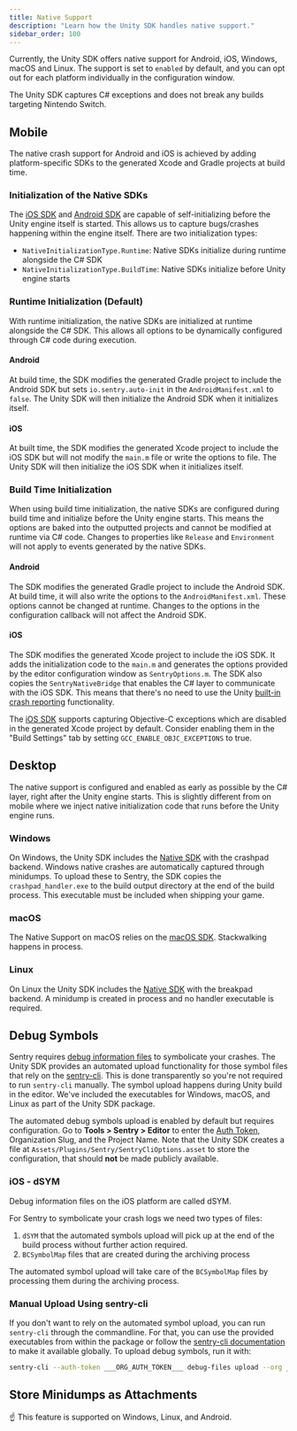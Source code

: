 ```yaml
---
title: Native Support
description: "Learn how the Unity SDK handles native support."
sidebar_order: 100
---
```


Currently, the Unity SDK offers native support for Android, iOS, Windows, macOS and Linux. The support is set to `enabled` by default, and you can opt out for each platform individually in the configuration window.

<Alert>

The Unity SDK captures C# exceptions and does not break any builds targeting Nintendo Switch.

</Alert>

## Mobile

The native crash support for Android and iOS is achieved by adding platform-specific SDKs to the generated Xcode and Gradle projects at build time.

### Initialization of the Native SDKs

The [iOS SDK](/platforms/apple/guides/ios/) and [Android SDK](/platforms/android/) are capable of self-initializing before the Unity engine itself is started. This allows us to capture bugs/crashes happening within the engine itself.
There are two initialization types:

- `NativeInitializationType.Runtime`: Native SDKs initialize during runtime alongside the C# SDK
- `NativeInitializationType.BuildTime`: Native SDKs initialize before Unity engine starts

### Runtime Initialization (Default)

With runtime initialization, the native SDKs are initialized at runtime alongside the C# SDK. This allows all options to be dynamically configured through C# code during execution.

#### Android
At build time, the SDK modifies the generated Gradle project to include the Android SDK but sets `io.sentry.auto-init` in the `AndroidManifest.xml` to `false`. The Unity SDK will then initialize the Android SDK when it initializes itself.

#### iOS
At built time, the SDK modifies the generated Xcode project to include the iOS SDK but will not modify the `main.m` file or write the options to file. The Unity SDK will then initialize the iOS SDK when it initializes itself.

### Build Time Initialization

When using build time initialization, the native SDKs are configured during build time and initialize before the Unity engine starts. This means the options are baked into the outputted projects and cannot be modified at runtime via C# code. Changes to properties like `Release` and `Environment` will not apply to events generated by the native SDKs.

#### Android
The SDK modifies the generated Gradle project to include the Android SDK. At build time, it will also write the options to the `AndroidManifest.xml`. These options cannot be changed at runtime. Changes to the options in the configuration callback will not affect the Android SDK.

#### iOS
The SDK modifies the generated Xcode project to include the iOS SDK. It adds the initialization code to the `main.m` and generates the options provided by the editor configuration window as `SentryOptions.m`. The SDK also copies the `SentryNativeBridge` that enables the C# layer to communicate with the iOS SDK. This means that there's no need to use the Unity [built-in crash reporting](https://docs.unity3d.com/ScriptReference/CrashReport.html) functionality.

The [iOS SDK](/platforms/apple/guides/ios/) supports capturing Objective-C exceptions which are disabled in the generated Xcode project by default. Consider enabling them in the "Build Settings" tab by setting `GCC_ENABLE_OBJC_EXCEPTIONS` to true.

## Desktop

The native support is configured and enabled as early as possible by the C# layer, right after the Unity engine starts. This is slightly different from on mobile where we inject native initialization code that runs before the Unity engine runs.

### Windows

On Windows, the Unity SDK includes the [Native SDK](/platforms/native/) with the crashpad backend. Windows native crashes are automatically captured through minidumps. To upload these to Sentry, the SDK copies the `crashpad_handler.exe` to the build output directory at the end of the build process. This executable must be included when shipping your game.

### macOS

The Native Support on macOS relies on the [macOS SDK](/platforms/apple/guides/macos/). Stackwalking happens in process.

### Linux

On Linux the Unity SDK includes the [Native SDK](/platforms/native/) with the breakpad backend. A minidump is created in process and no handler executable is required.

## Debug Symbols

Sentry requires [debug information files](/platforms/unity/data-management/debug-files/) to symbolicate your crashes. The Unity SDK provides an automated upload functionality for those symbol files that rely on the [sentry-cli](/cli/). This is done transparently so you're not required to run `sentry-cli` manually. The symbol upload happens during Unity build in the editor. We've included the executables for Windows, macOS, and Linux as part of the Unity SDK package.

The automated debug symbols upload is enabled by default but requires configuration. Go to **Tools > Sentry > Editor** to enter the [Auth Token](https://sentry.io/orgredirect/organizations/:orgslug/settings/auth-tokens/), Organization Slug, and the Project Name. Note that the Unity SDK creates a file at `Assets/Plugins/Sentry/SentryCliOptions.asset` to store the configuration, that should **not** be made publicly available.

### iOS - dSYM

Debug information files on the iOS platform are called dSYM.

For Sentry to symbolicate your crash logs we need two types of files:

1. `dSYM` that the automated symbols upload will pick up at the end of the build process without further action required.
2. `BCSymbolMap` files that are created during the archiving process

The automated symbol upload will take care of the `BCSymbolMap` files by processing them during the archiving process.

### Manual Upload Using sentry-cli

If you don't want to rely on the automated symbol upload, you can run `sentry-cli` through the commandline. For that, you can use the provided executables from within the package or follow the [sentry-cli documentation](/cli/installation/) to make it available globally. To upload debug symbols, run it with:

<OrgAuthTokenNote />

```bash
sentry-cli --auth-token ___ORG_AUTH_TOKEN___ debug-files upload --org ___ORG_SLUG___ --project ___PROJECT_SLUG___ PATH_TO_SYMBOLS
```

## Store Minidumps as Attachments

<Include name="store-minidumps-as-attachments-intro" />

<Alert>☝ This feature is supported on Windows, Linux, and Android.</Alert>

<Include name="store-minidumps-as-attachments-configuration" />
